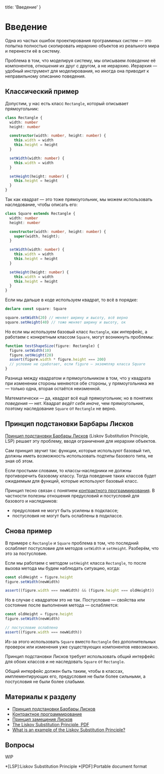 
  title: 'Введение'
}


# Введение

Одна из частых ошибок проектирования программных систем — это попытка полностью скопировать иерархию объектов из реального мира и перенести её в систему.

Проблема в том, что моделируя систему, мы описываем _поведение_ её компонентов, _отношения_ их друг с другом, а не иерархию. Иерархия — удобный инструмент для моделирования, но иногда она приводит к неправильному описанию поведения.

## Классический пример
Допустим, у нас есть класс `Rectangle`, который описывает прямоугольник:

```ts
class Rectangle {
  width: number
  height: number

  constructor(width: number, height: number) {
    this.width = width
    this.height = height
  }

  setWidth(width: number) {
    this.width = width
  }

  setHeight(height: number) {
    this.height = height
  }
}
```

Так как квадрат — это тоже прямоугольник, мы можем использовать наследование, чтобы описать его:
```ts
class Square extends Rectangle {
  width: number
  height: number

  constructor(width: number, height: number) {
    super(width, height);
  }

  setWidth(width: number) {
    this.width = width
    this.height = height
  }

  setHeight(height: number) {
    this.width = width
    this.height = height
  }
}
```

Если мы дальше в коде используем квадрат, то всё в порядке:
```ts
declare const square: Square

square.setWidth(20) // меняет ширину и высоту, всё верно
square.setHeight(40) // тоже меняет ширину и высоту, ок
```

Но если мы используем базовый класс `Rectangle`, как интерфейс, а работаем с конкретным классом `Square`, могут возникнуть проблемы:

```ts
function testShapeSize(figure: Rectangle) {
  figure.setWidth(10)
  figure.setHeight(20)
  assert(figure.width * figure.height === 200)
  // условие не сработает, если figure — экземпляр класса Square
}
```

Разница между квадратом и прямоугольником в том, что у квадрата при изменении стороны меняются обе стороны, у прямоугольника же — только одна, вторая остаётся неизменной.

Математически — да, квадрат всё ещё прямоугольник; но в понятиях _поведения_ — нет. Квадрат _ведёт себя иначе_, чем прямоугольник, поэтому наследование `Square` от `Rectangle` не верно.

## Принцип подстановки Барбары Лисков
[Принцип подстановки Барбары Лисков](https://ru.wikipedia.org/wiki/Принцип_подстановки_Барбары_Лисков) (Liskov Substitution Principle, LSP) решает эту проблему, вводя ограничения для иерархии объектов.

Сам принцип звучит так: функции, которые используют базовый тип, должны иметь возможность использовать подтипы базового типа, не зная об этом.

Если простыми словами, то классы-наследники не должны противоречить базовому классу. Тогда поведение таких классов будет ожидаемым для функций, которые используют базовый класс.

Принцип тесно связан с понятием [контрактного программирования](https://ru.wikipedia.org/wiki/Контрактное_программирование). В частности полезны отношения предусловий и постусловий для базового и наследников:
- предусловия не могут быть усилены в подклассе;
- постусловия не могут быть ослаблены в подклассе.

## Снова пример
В примере с `Rectangle` и `Square` проблема в том, что последний ослабляет постусловие для методов `setWidth` и `setHeight`. Разберём, что это за постусловие.

Если мы работаем с методом `setHeight` класса `Rectangle`, то после вызова метода мы будем наблюдать ситуацию, когда:

```ts
const oldHeight = figure.height
figure.setWidth(newWidth)

assert((figure.width === newWidth) && (figure.height === oldHeight))
```

Но в случае с квадратом это не так. Постусловие — свойства или состояние после выполнения метода — ослабляется:

```ts
const oldHeight = figure.height
figure.setWidth(newWidth)

// постусловие ослаблено
assert((figure.width === newWidth))
```

Из-за этого использовать `Square` вместо `Rectangle` без дополнительных проверок или изменения уже существующих компонентов невозможно.

Принцип подстановки Лисков требует использовать общий интерфейс для обоих классов и не наследовать `Square` от `Rectangle`.

Общий интерфейс должен быть таким, чтобы в классах, имплементирующих его, предусловия не были более сильными, а постусловия не были более слабыми.

## Материалы к разделу
- [Принцип подстановки Барбары Лисков](https://ru.wikipedia.org/wiki/Принцип_подстановки_Барбары_Лисков)
- [Контрактное программирование](https://ru.wikipedia.org/wiki/Контрактное_программирование)
- [Принцип замещения Лисков](https://blog.byndyu.ru/2009/10/blog-post_29.html)
- [The Liskov Substitution Principle, PDF](http://www.labri.fr/perso/clement/enseignements/ao/LSP.pdf)
- [What is an example of the Liskov Substitution Principle?](https://stackoverflow.com/questions/56860/what-is-an-example-of-the-liskov-substitution-principle)

## Вопросы
WIP

*[LSP]:Liskov Substitution Principle
*[PDF]:Portable document format

